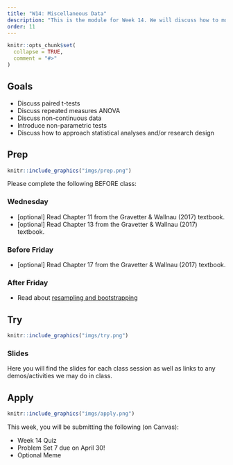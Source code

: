 ```yaml
---
title: "W14: Miscellaneous Data"
description: "This is the module for Week 14. We will discuss how to model data that are non-independent. We will also learn about how to model data that violate assumptions or have formats that we haven't discussed yet!"
order: 11
---
```


```r
knitr::opts_chunk$set(
  collapse = TRUE,
  comment = "#>"
)
```

## Goals

- Discuss paired t-tests
- Discuss repeated measures ANOVA
- Discuss non-continuous data
- Introduce non-parametric tests
- Discuss how to approach statistical analyses and/or research design

## Prep 

:::::{.card .border .border-2 .border-info}
:::: {.grid .g-0}
::: {.g-col-3}
:::: {.card-body}

```r
knitr::include_graphics("imgs/prep.png")
```

::::
:::

::: {.g-col-9}
:::: {.card-body}

Please complete the following BEFORE class:

### Wednesday


- [optional] Read Chapter 11 from the Gravetter & Wallnau (2017) textbook.
- [optional] Read Chapter 13 from the Gravetter & Wallnau (2017) textbook.

### Before Friday

- [optional] Read Chapter 17 from the Gravetter & Wallnau (2017) textbook.

### After Friday

- Read about [resampling and bootstrapping](https://statsthinking21.github.io/statsthinking21-core-site/resampling-and-simulation.html)


::::
:::
::::
:::::

## Try {.mt-5}

:::::{.card .border .border-2 .border-info}
:::: {.grid .g-0}
::: {.g-col-3}
:::: {.card-body}

```r
knitr::include_graphics("imgs/try.png")
```

::::
:::

::: {.g-col-9}
:::: {.card-body}

### Slides

Here you will find the slides for each class session as well as links to any demos/activities we may do in class.


::::
:::


::::
:::::

## Apply {.mt-5}

:::::{.card .border .border-2 .border-info}
:::: {.grid .g-0}
::: {.g-col-3}
:::: {.card-body}

```r
knitr::include_graphics("imgs/apply.png")
```

::::
:::

::: {.g-col-9}
:::: {.card-body}

This week, you will be submitting the following (on Canvas):

- Week 14 Quiz
- Problem Set 7 due on April 30!
- Optional Meme

::::
:::


::::
:::::
